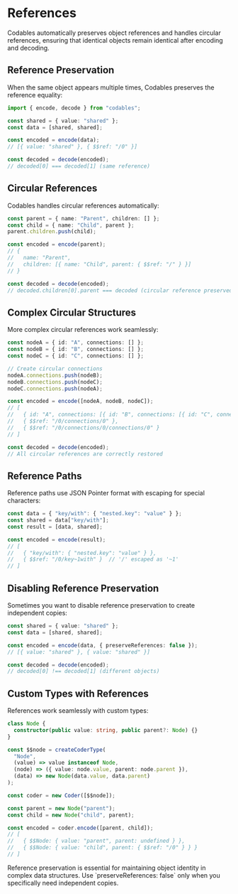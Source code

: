 
# References

Codables automatically preserves object references and handles circular references, ensuring that identical objects remain identical after encoding and decoding.

## Reference Preservation

When the same object appears multiple times, Codables preserves the reference equality:

```typescript
import { encode, decode } from "codables";

const shared = { value: "shared" };
const data = [shared, shared];

const encoded = encode(data);
// [{ value: "shared" }, { $$ref: "/0" }]

const decoded = decode(encoded);
// decoded[0] === decoded[1] (same reference)
```

## Circular References

Codables handles circular references automatically:

```typescript
const parent = { name: "Parent", children: [] };
const child = { name: "Child", parent };
parent.children.push(child);

const encoded = encode(parent);
// { 
//   name: "Parent", 
//   children: [{ name: "Child", parent: { $$ref: "/" } }] 
// }

const decoded = decode(encoded);
// decoded.children[0].parent === decoded (circular reference preserved)
```

## Complex Circular Structures

More complex circular references work seamlessly:

```typescript
const nodeA = { id: "A", connections: [] };
const nodeB = { id: "B", connections: [] };
const nodeC = { id: "C", connections: [] };

// Create circular connections
nodeA.connections.push(nodeB);
nodeB.connections.push(nodeC);
nodeC.connections.push(nodeA);

const encoded = encode([nodeA, nodeB, nodeC]);
// [
//   { id: "A", connections: [{ id: "B", connections: [{ id: "C", connections: [{ $$ref: "/0" }] }] }] },
//   { $$ref: "/0/connections/0" },
//   { $$ref: "/0/connections/0/connections/0" }
// ]

const decoded = decode(encoded);
// All circular references are correctly restored
```

## Reference Paths

Reference paths use JSON Pointer format with escaping for special characters:

```typescript
const data = { "key/with": { "nested.key": "value" } };
const shared = data["key/with"];
const result = [data, shared];

const encoded = encode(result);
// [
//   { "key/with": { "nested.key": "value" } },
//   { $$ref: "/0/key~1with" }  // '/' escaped as '~1'
// ]
```

## Disabling Reference Preservation

Sometimes you want to disable reference preservation to create independent copies:

```typescript
const shared = { value: "shared" };
const data = [shared, shared];

const encoded = encode(data, { preserveReferences: false });
// [{ value: "shared" }, { value: "shared" }]

const decoded = decode(encoded);
// decoded[0] !== decoded[1] (different objects)
```

## Custom Types with References

References work seamlessly with custom types:

```typescript
class Node {
  constructor(public value: string, public parent?: Node) {}
}

const $$node = createCoderType(
  "Node",
  (value) => value instanceof Node,
  (node) => ({ value: node.value, parent: node.parent }),
  (data) => new Node(data.value, data.parent)
);

const coder = new Coder([$$node]);

const parent = new Node("parent");
const child = new Node("child", parent);

const encoded = coder.encode([parent, child]);
// [
//   { $$Node: { value: "parent", parent: undefined } },
//   { $$Node: { value: "child", parent: { $$ref: "/0" } } }
// ]
```

<Callout type="tip">
Reference preservation is essential for maintaining object identity in complex data structures. Use `preserveReferences: false` only when you specifically need independent copies.
</Callout>
